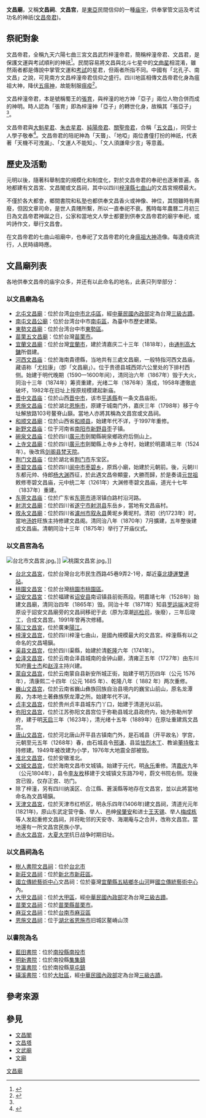 '''文昌廟'''，又稱'''文昌祠'''、'''文昌宫'''，是[[東亞|東亞]]民間信仰的一種[[庙宇|庙宇]]，供奉掌管文运及考试功名的神祇([[文昌帝君|文昌帝君]])。
==祭祀對象==
{{main|文昌帝君}}
文昌帝君，全稱九天六陽七曲三宮文昌武烈梓潼帝君，簡稱梓潼帝君、文昌君，是保護文運與考試順利的神祇<ref>{{cite web |title=文昌帝君 |url=http://163.20.110.133/it/webfair/index.htm |publisher=竹林山寺 |accessdate=2019-10-16 |archive-url=https://web.archive.org/web/20120812004452/http://163.20.110.133/it/webfair/index.htm |archive-date=2012-08-12 |dead-url=yes }}</ref>。民間容易將文昌與北斗七星中的[[文曲星|文曲星]]相混淆，雖然兩者都是傳說中掌管文運和[[考試|考試]]的星君，但兩者所指不同。中國有「北孔子、南文昌」之說，可見南方文昌梓潼帝君信仰之盛行。四川地區相傳文昌帝君化身為瘟祖大神，降伏[[五瘟神|五瘟神]]，故能制服[[瘟疫|瘟疫]]<ref name="明究香品">{{cite web |title=文昌帝君的由來 |url=http://www.minjo.com.tw/art/?p=628 |publisher=明究香品 |accessdate=2019-10-16 |archive-date=2021-05-19 |archive-url=https://web.archive.org/web/20210519190349/http://www.minjo.com.tw/art/?p=628 |dead-url=no }}</ref>。

文昌梓潼帝君，本是號稱蜀王的[[張育|張育]]，與梓潼的地方神「亞子」兩位人物合併而成的神明。時人認為「張育」即為梓潼神「亞子」的轉世化身，故稱其「張亞子」<ref name="明究香品"/>。

文昌帝君與[[大魁星君|大魁星君]]、[[朱衣星君|朱衣星君]]、[[純陽帝君|純陽帝君]]、[[關聖帝君|關聖帝君]]，合稱「[[五文昌|五文昌]]」，同受士人學子敬奉<ref>{{cite web |title=文昌保庇 |url=https://bobee.nownews.com/20190508-17752 |publisher=保庇now |accessdate=2019-10-16 |archive-date=2019-10-16 |archive-url=https://web.archive.org/web/20191016131647/https://bobee.nownews.com/20190508-17752 |dead-url=no }}</ref>。文昌帝君的陪祀神為「天聾」、「地啞」兩位書僮打扮的神祇，代表著「天機不可洩漏」、「文運人不能知」、「文人須謙卑少言」等意義。

==歷史及活動==
元明以後，隨著科舉制度的規模化和制度化，對於文昌帝君的奉祀也逐漸普遍。各地都建有文昌宮、文昌閣或文昌祠，其中以四川[[梓潼縣|梓潼縣]][[七曲山|七曲山]]的文昌宮規模最大。

不僅於各大都會，鄉間書院和私塾也都供奉文昌香火或神像、神位，其間雖時有興廢，但因文章司命，是世人貴賤所繫，所以一直奉祀不衰。舊時每年農曆二月初三日為文昌帝君神誕之日，公家和當地文人學士都要到供奉文昌帝君的廟宇奉祀，或吟詩作文，舉行文昌會。

在文昌帝君的七曲山祖廟中，也奉祀了文昌帝君的化身[[瘟祖大神|瘟祖大神]]造像。每逢疫病流行，人民時禱時應。

==文昌廟列表==
各地供奉文昌帝的庙宇众多，并还有以此命名的地名，此表只列举部分：
===以文昌廟為名===
*[[北屯文昌廟|北屯文昌廟]]：位於台湾[[台中市|台中市]][[北屯區|北屯區]]，經[[中華民國內政部|中華民國內政部]]定為台灣[[三級古蹟|三級古蹟]]。
*[[南屯文昌公廟|南屯文昌公廟]]：位於台湾台中市[[南屯區|南屯區]]，為臺中市歷史建築。
*[[東勢文昌廟|東勢文昌廟]]：位於台湾台中市[[東勢區|東勢區]]。
*[[苗栗五文昌廟|苗栗五文昌廟]]：位於台灣[[苗栗市|苗栗市]]。
*[[宜蘭文昌廟|宜蘭文昌廟]]：位於台灣[[宜蘭市|宜蘭市]]，建於清嘉庆二十三年（1818年），由[[通判|通判]][[高大鏞|高大鏞]]所倡建。
*[[河西文昌庙|河西文昌庙]]：位於海南貴德縣，当地共有三處文昌廟，一般特指河西文昌庙，藏语称「尤拉康」（卽「文昌廟」）。位于贵德县城西郊六公里处的下排村西侧。始建于明代晚期（1590—1600年间），清同治六年（1867年）毁于大火，同治十三年（1874年）筹资重建，光绪二年（1876年）落成，1958年遭徹底破坏，1982年在旧址上按原规模建起新庙。
*[[晋中文昌庙|晋中文昌庙]]：位於山西[[晋中市|晋中市]]，该市[[平遙縣|平遙縣]]有一条文昌庙街。
*[[恩施文昌庙|恩施文昌庙]]：位於湖北[[恩施市|恩施市]]，原建于城南门外，嘉庆三年（1798年）移于今址解放路103号鳌脊山巔。當地人亦將其稱為文昌宫或文昌祠。
*[[和顺文昌廟|和顺文昌廟]]：位於山西省[[和顺县|和顺县]]，始建年代不详，于1997年重修。
*[[新野文昌庙|新野文昌庙]]：位于河南省[[南阳市|南阳市]][[新野县|新野县]]歪子镇。
*[[碗泉文昌庙|碗泉文昌庙]]：位於四川[[廣元市|廣元市]]劍閣縣碗泉鄉政府后侧山上。
*[[上寺文昌廟|上寺文昌廟]]：位於四川[[廣元市|廣元市]]劍閣縣上寺乡上寺村，始建於明嘉靖三年（1524年）。後改爲[[剑阁县梵天院|剑阁县梵天院]]。
*[[荆门文昌庙|荆门文昌庙]]：位於湖北省[[荆门市|荆门市]]东宝区。
*[[枣碧文昌庙|枣碧文昌庙]]：位於四川[[阆中市|阆中市]][[枣碧乡|枣碧乡]]，原爲小廟，始建於元朝前。後，元朝川东都元帅、侍郎[[杨大渊|杨大渊]]西征，於此遇文昌帝顯靈，大勝而歸，於是奏请[[元世祖|元世祖]]敕修枣碧文昌庙，元中统二年（1261年）大渊修枣碧文昌庙，道光十七年（1837年）重建。
*[[东莞文昌庙|东莞文昌庙]]：位於广东省[[东莞市|东莞市]]道滘镇白路村沿河路。
*[[射洪文昌廟|射洪文昌廟]]：位於四川省[[遂宁市|遂宁市]][[射洪县|射洪县]]东岳乡，當地有文昌庙村。
*[[敘永文昌廟|敘永文昌廟]]：位於四川省[[瀘州市|瀘州市]][[叙永县|叙永县]]黄坭乡黄坭村。清初（约1723年）时，當地[[汤姓|汤姓]]旺族主持修建文昌阁。清同治八年（1870年）7月擴建，五年整後建成文昌庙。清朝同治十三年（1875年）举行了开庙仪式。
===以文昌宮為名===
[[File:台北市文昌宮.jpg|thumb]]。]]
[[File:桃園文昌宮.jpg|thumb]]。]]
*[[台北文昌宮|台北文昌宮]]，位於台灣台北市民生西路45巷9弄2-1号，鄰近[[臺北捷運雙連站|臺北捷運雙連站]]。
*[[桃園文昌宮|桃園文昌宮]]：位於台灣[[桃園市|桃園市]][[桃園區|桃園區]]。
*[[诏安文昌宮|诏安文昌宮]]：位於福建省[[诏安县|诏安县]]南诏镇县前街燕段。明嘉靖七年（1528年）始建文昌廟，清同治四年（1865年）毁。同治十年（1871年）知县[[罗运端|罗运端]]决定将原设于詔安文昌廟旁的文昌祠移祀于此（原为漳潮[[巡检司|巡检司]]，後廢），三年后竣工，合成文昌宫。1991年曾再次修繕。
*[[陽江文昌宮|陽江文昌宮]]，位於廣東[[陽江|陽江]]。
*[[梓潼文昌宫|梓潼文昌宫]]，位於四川梓潼七曲山，是國內規模最大的文昌宮。梓潼縣有以之命名的文昌場鎭。
*[[渠县文昌宫|渠县文昌宫]]，位於四川渠縣，始建於清[[乾隆|乾隆]]六年（1741年）。
*[[会泽文昌宫|会泽文昌宫]]，位於云南会泽县城南的金钟山巅，清雍正五年（1727年）由东川知府[[黄士杰|黄士杰]]和[[赵淳|赵淳]]主持兴建。
*[[蒙自文昌宫|蒙自文昌宫]]，位於云南蒙自县新安所城正街，始建于明万历四年（公元 1576 年），清康熙二十四年（公元 1685 年）、乾隆八年（ 1882 年）两次重修。
*[[巍山文昌宫|巍山文昌宫]]，位於云南省巍山彝族回族自治县境内的巍宝山前山，原名龙潭殿，为本地土著彝族祭龙潭之所。始建年代不详。
*[[贞丰文昌宫|贞丰文昌宫]]，位於贵州贞丰县城东门丫口，始建于清道光以前。
*[[弥阳文昌宫|弥阳文昌宫]]，位於江苏弥阳文昌宫位于弥勒县城北县政府内，始为弥勒州学府，建于明[[天启|天启]]三年（1623年），清光绪十五年（1889年）在原址重建爲文昌宫。
*[[唐山文昌宫|唐山文昌宫]]，位於河北唐山开平县古镇南门外，是石城县（开平故名）学宫，元朝至元五年（1268年）春，由石城县令[[邢谦|邢谦]]、县监[[怯烈木丁|怯烈木丁]]、教谕[[董持敬|董持敬]]主持修建。1949年被改建为小学，1976年大地震全部被毁。
*[[淮北文昌宫|淮北文昌宫]]，位於安徽淮北。
*[[文城文昌宫|文城文昌宫]]，位於海南文昌市文城镇。始建于元代，明[[永乐|永乐]]重修。清[[嘉庆|嘉庆]]九年（公元1804年），县令[[李友枚|李友枚]]移建于文城镇文东路79号，蔚文书院右侧。现後宫已毁，仅存正宫、坊门。
*除了梓潼，另有四川纳溪区、合江縣、蒼溪縣等地存在文昌宮，並以此將當地命名為文昌場鎭。
*[[天津文昌宮|天津文昌宮]]，位於天津市红桥区，明永乐四年(1406年)建文昌祠，清道光元年(1821年)，原山东武定营守备、举人、邑绅[[侯肇安|侯肇安]]和进士[[王天锡|王天锡]]、举人[[梅成栋|梅成栋]]等人发起重修文昌祠，并将毗邻的天安寺、海潮庵与之合并，改称文昌宫。當地還有一所文昌宫民族小学。
*[[赤水文昌宫|赤水文昌宫]]，[[大夏大学|大夏大学]]抗日战争时期旧址。

===以文昌祠為名===
* [[樹人書院文昌祠|樹人書院文昌祠]]：位於[[台北市|台北市]]
* [[新莊文昌祠|新莊文昌祠]]：位於[[新北市|新北市]][[新莊區|新莊區]]。
* [[國立傳統藝術中心|國立傳統藝術中心]]文昌祠：位於臺灣[[宜蘭縣|宜蘭縣]][[五結鄉|五結鄉]][[冬山河|冬山河]]畔[[國立傳統藝術中心|國立傳統藝術中心]]內。
* [[大甲文昌祠|大甲文昌祠]]：位於[[大甲區|大甲區]]，經[[中華民國內政部|中華民國內政部]]定為台灣[[三級古蹟|三級古蹟]]。
* [[苗栗文昌祠|苗栗文昌祠]]：位於[[苗栗縣|苗栗縣]][[苗栗市|苗栗市]]。
* [[麻豆文昌祠|麻豆文昌祠]]：位於[[台南市|台南市]][[麻豆區|麻豆區]]
* [[恩施文昌祠|恩施文昌祠]]：位于[[湖北省|湖北省]][[恩施市|恩施市]]旧城区鳌嵴山顶

===以書院為名===
* [[藍田書院_(臺灣)|藍田書院]]：位於[[南投縣|南投縣]][[南投市|南投市]]
* [[明新書院|明新書院]]：位於南投縣[[集集鎮|集集鎮]]
* [[登瀛書院|登瀛書院]]：位於南投縣[[草屯鎮|草屯鎮]]
* [[磺溪書院|磺溪書院]]：位於[[大肚區|大肚區]]，經[[中華民國內政部|中華民國內政部]]定為台灣[[三級古蹟|三級古蹟]]。

==參考來源==
{{reflist}}
==參見==
{{Commons category|Wenchang temples}}

*[[文昌閣|文昌閣]]
*[[文昌塔|文昌塔]]
*[[文武廟|文武廟]]
*[[文廟|文廟]]
[[category:文昌廟|]]